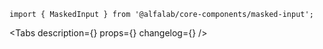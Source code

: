 



<Meta
    title='Компоненты/MaskedInput'
    component={MaskedInput}
/>

<!-- Canvas -->

<Story name='MaskedInput'>
    <div style={{ width: '240px' }}>
        <MaskedInput mask={mask} placeholder='0000 0000 0000 0000' block={true} />
    </div>
</Story>

<!-- Docs -->

<ComponentHeader
    name='MaskedInput'
    version={version}
    package='@alfalab/core-components/masked-input'
    stage={2}
/>

```tsx
import { MaskedInput } from '@alfalab/core-components/masked-input';
```

<Tabs
    description={<Description />}
    props={<Props of={MaskedInput} />}
    changelog={<Changelog />}
/>
